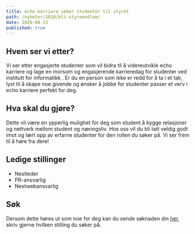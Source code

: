```yaml
---
title: echo karriere søker studenter til styret
path: /nyheter/2020/bli-styremedlem/
date: 2020-08-23
published: true
---
```


## Hvem ser vi etter?

Vi ser etter engasjerte studenter som vil bidra til å videreutvikle echo
karriere og lage en morsom og engasjerende karrieredag for studenter ved
institutt for informatikk . Er du en person som ikke er redd for å ta i
et tak, lyst til å skape noe givende og ønsker å jobbe for studenter
passer et verv i echo karriere perfekt for deg.

## Hva skal du gjøre?

Dette vil være en ypperlig mulighet for deg som student å bygge
relasjoner og nettverk mellom student og næringsliv. Hos oss vil du bli
tatt veldig godt imot og lært opp av erfarne studenter for den rollen du
søker på. Vi ser frem til å høre fra dere!

## Ledige stillinger

- Nestleder
- PR-ansvarlig
- Nestwebansvarlig

## Søk

Dersom dette høres ut som noe for deg kan du sende søknaden din
[her](/for-studenter/sok-til-styret/), skriv gjerne hvilken stilling du
søker på.
